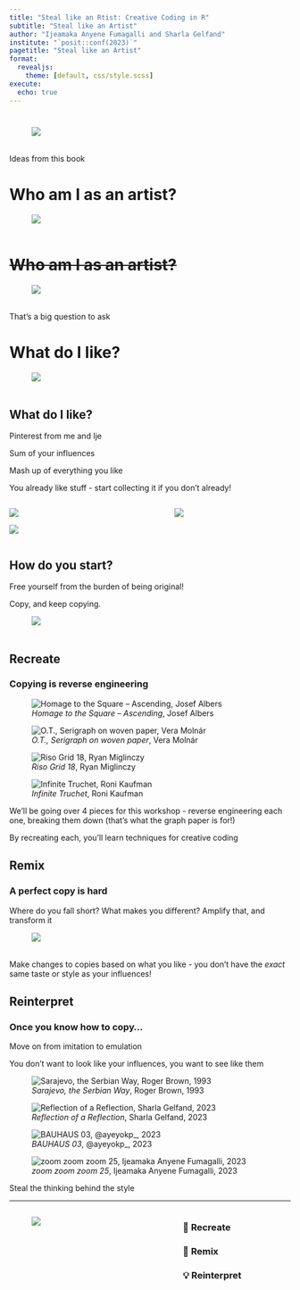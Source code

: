 ```yaml
---
title: "Steal like an Rtist: Creative Coding in R"
subtitle: "Steal like an Artist"
author: "Ijeamaka Anyene Fumagalli and Sharla Gelfand"
institute: "`posit::conf(2023)`"
pagetitle: "Steal like an Artist"
format:
  revealjs:
    theme: [default, css/style.scss]
execute:
  echo: true
---
```


#

![ ](01-steal-like-an-artist/book.jpg)

::: notes
Ideas from this book
:::

# Who am I as an artist?

![ ](01-steal-like-an-artist/cliff.jpg)

# ~~Who am I as an artist?~~

![ ](01-steal-like-an-artist/cliff.jpg)

::: notes
That's a big question to ask
:::

# What do I like?

![ ](01-steal-like-an-artist/cliff-bridge.jpg)

## What do I like?

::: notes
Pinterest from me and Ije

Sum of your influences

Mash up of everything you like

You already like stuff - start collecting it if you don't already!
:::

:::: {.columns}

::: {.column width="57%"}

![](01-steal-like-an-artist/inspo-ije-1.jpg)

![](01-steal-like-an-artist/inspo-ije-2.jpg)

:::

::: {.column width="43%"}

![](01-steal-like-an-artist/inspo-sharla-2.jpg)

:::

::::

## How do you start?

Free yourself from the burden of being original!

Copy, and keep copying.

![ ](01-steal-like-an-artist/worth-stealing.jpg)

## Recreate

### Copying is reverse engineering

::: {layout-ncol="4" .v-center-container}
![*Homage to the Square -- Ascending*, Josef Albers](01-steal-like-an-artist/HomageToTheSquareAscending.png)

![*O.T., Serigraph on woven paper*, Vera Molnár](01-steal-like-an-artist/ot-vera-molnar.png)

![*Riso Grid 18*, Ryan Miglinczy](01-steal-like-an-artist/riso-grid-18.png)

![*Infinite Truchet*, Roni Kaufman](01-steal-like-an-artist/roni_truchet_tiles.png)
::: 

::: notes
We'll be going over 4 pieces for this workshop - reverse engineering each one, breaking them down (that's what the graph paper is for!)

By recreating each, you'll learn techniques for creative coding
:::

## Remix

### A perfect copy is hard

Where do you fall short? What makes you different? Amplify that, and transform it

![ ](01-steal-like-an-artist/imperfect-copy.jpg)

::: notes
Make changes to copies based on what you like - you don't have the _exact_ same taste or style as your influences!
:::

## Reinterpret

### Once you know how to copy...

Move on from imitation to emulation

You don't want to [look]{.under} like your influences, you want to [see]{.under} like them

::: {layout="[0.75, 1, 1, 1]" layout-valign="bottom"}

::: fragment
![*Sarajevo, the Serbian Way*, Roger Brown, 1993](01-steal-like-an-artist/roger-brown.jpeg)
:::

::: fragment
![*Reflection of a Reflection*, Sharla Gelfand, 2023](01-steal-like-an-artist/sharla-gelfand.jpg)
:::

::: fragment
![*BAUHAUS 03*, @ayeyokp_, 2023](01-steal-like-an-artist/bauhaus.jpg)
:::

::: fragment
![*zoom zoom zoom 25*, Ijeamaka Anyene Fumagalli, 2023](01-steal-like-an-artist/ijeamaka.jpg)
:::

:::

::: {.notes}
Steal the thinking behind the style
:::

---

:::: {.columns}

::: {.column width="60%"}

![ ](01-steal-like-an-artist/good-bad-theft.jpg)

:::

::: {.column width="40%"}

::: fragment

### 🎨 Recreate 

### 🎲 Remix 

### 💡 Reinterpret
:::

:::

::::
